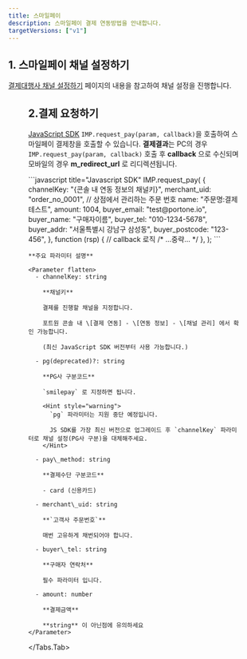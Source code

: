 ```yaml
---
title: 스마일페이
description: 스마일페이 결제 연동방법을 안내합니다.
targetVersions: ["v1"]
---
```




## 1. 스마일페이 채널 설정하기

[결제대행사 채널 설정하기](/opi/ko/integration/ready/readme#3-결제대행사-채널-설정하기) 페이지의 내용을 참고하여 채널 설정을 진행합니다.

<Figure src={image1} />

## 2.결제 요청하기

[JavaScript SDK](/sdk/ko/v1-sdk/javascript-sdk/readme) `IMP.request_pay(param, callback)`을 호출하여
스마일페이 결제창을 호출할 수 있습니다.
**결제결과**는 PC의 경우 `IMP.request_pay(param, callback)` 호출 후 **callback** 으로 수신되며
모바일의 경우 **m\_redirect\_url** 로 리디렉션됩니다.

<Tabs>
  <Tabs.Tab title="인증결제창 요청">
    ```javascript title="Javascript SDK"
    IMP.request_pay(
      {
        channelKey: "{콘솔 내 연동 정보의 채널키}",
        merchant_uid: "order_no_0001", // 상점에서 관리하는 주문 번호
        name: "주문명:결제테스트",
        amount: 1004,
        buyer_email: "test@portone.io",
        buyer_name: "구매자이름",
        buyer_tel: "010-1234-5678",
        buyer_addr: "서울특별시 강남구 삼성동",
        buyer_postcode: "123-456",
      },
      function (rsp) {
        // callback 로직
        /* ...중략... */
      },
    );
    ```

    **주요 파라미터 설명**

    <Parameter flatten>
      - channelKey: string

        **채널키**

        결제를 진행할 채널을 지정합니다.

        포트원 콘솔 내 \[결제 연동] - \[연동 정보] - \[채널 관리] 에서 확인 가능합니다.

        (최신 JavaScript SDK 버전부터 사용 가능합니다.)

      - pg(deprecated)?: string

        **PG사 구분코드**

        `smilepay` 로 지정하면 됩니다.

        <Hint style="warning">
          `pg` 파라미터는 지원 중단 예정입니다.

          JS SDK를 가장 최신 버전으로 업그레이드 후 `channelKey` 파라미터로 채널 설정(PG사 구분)을 대체해주세요.
        </Hint>

      - pay\_method: string

        **결제수단 구분코드**

        - card (신용카드)

      - merchant\_uid: string

        **`고객사 주문번호`**

        매번 고유하게 채번되어야 합니다.

      - buyer\_tel: string

        **구매자 연락처**

        필수 파라미터 입니다.

      - amount: number

        **결제금액**

        **string** 이 아닌점에 유의하세요
    </Parameter>
  </Tabs.Tab>
</Tabs>
